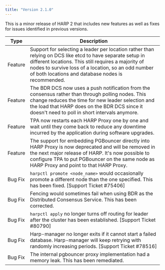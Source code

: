 ```yaml
---
title: "Version 2.1.0"
---
```


This is a minor release of HARP 2 that includes new features as well
as fixes for issues identified in previous versions.

| Type | Description |
| ---- |------------ |
| Feature | Support for selecting a leader per location rather than relying on DCS like etcd to have separate setup in different locations. This still requires a majority of nodes to survive loss of a location, so an odd number of both locations and database nodes is recommended.|
| Feature | The BDR DCS now uses a push notification from the consensus rather than through polling nodes. This change reduces the time for new leader selection and the load that HARP does on the BDR DCS since it doesn't need to poll in short intervals anymore. |
| Feature | TPA now restarts each HARP Proxy one by one and wait until they come back to reduce any downtime incurred by the application during software upgrades. |
| Feature | The support for embedding PGBouncer directly into HARP Proxy is now deprecated and will be removed in the next major release of HARP. It's now possible to configure TPA to put PGBouncer on the same node as HARP Proxy and point to that HARP Proxy.|
| Bug Fix | `harpctl promote <node_name>` would occasionally promote a different node than the one specified.  This has been fixed. [Support Ticket #75406] |
| Bug Fix | Fencing would sometimes fail when using BDR as the Distributed Consensus Service.  This has been corrected. |
| Bug Fix | `harpctl apply` no longer turns off routing for leader after the cluster has been established. [Support Ticket #80790] |
| Bug Fix | Harp-manager no longer exits if it cannot start a failed database. Harp-manager will keep retrying with randomly increasing periods. [Support Ticket #78516] |
| Bug Fix | The internal pgbouncer proxy implementation had a memory leak.  This has been remediated. |
